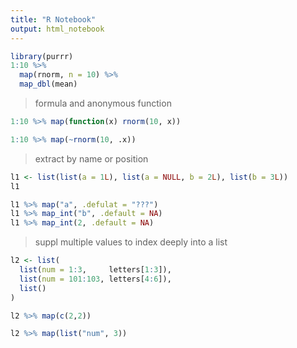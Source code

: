 ```yaml
---
title: "R Notebook"
output: html_notebook
---
```


```r
library(purrr)
1:10 %>%
  map(rnorm, n = 10) %>%
  map_dbl(mean)
```

> formula and anonymous function

```r
1:10 %>% map(function(x) rnorm(10, x))

1:10 %>% map(~rnorm(10, .x))
```
> extract by name or position

```r
l1 <- list(list(a = 1L), list(a = NULL, b = 2L), list(b = 3L))
l1

l1 %>% map("a", .defulat = "???")
l1 %>% map_int("b", .default = NA)
l1 %>% map_int(2, .default = NA)
```

> suppl multiple values to index deeply into a list

```r
l2 <- list(
  list(num = 1:3,     letters[1:3]),
  list(num = 101:103, letters[4:6]),
  list()
)

l2 %>% map(c(2,2))

l2 %>% map(list("num", 3))
```




